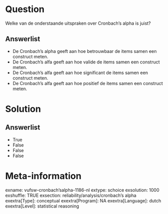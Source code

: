 Question
========
Welke van de onderstaande uitspraken over Cronbach’s alpha is juist?

Answerlist
----------
* De Cronbach’s alpha geeft aan hoe betrouwbaar de items samen een
  construct meten.
* De Cronbach’s alfa geeft aan hoe valide de items samen een construct
  meten.
* De Cronbach’s alfa geeft aan hoe significant de items samen een
  construct meten.
* De Cronbach’s alfa geeft aan hoe positief de items samen een construct
  meten.

Solution
========










Answerlist
----------
* True
* False
* False
* False

Meta-information
================
exname: vufsw-cronbach'salpha-1186-nl
extype: schoice
exsolution: 1000
exshuffle: TRUE
exsection: reliability/analysis/cronbach's alpha
exextra[Type]: conceptual
exextra[Program]: NA
exextra[Language]: dutch
exextra[Level]: statistical reasoning


